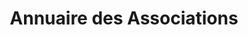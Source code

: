 ---
layout: ../../../layouts/AssoSort.astro
title: "Annuaire des Associations"
typeFilter: entrepreneuriat
affiliationFilter: sante
---